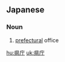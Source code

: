 ==Japanese==
{{ja-kanjitab|県|庁}}

===Noun===
{{ja-noun|けんちょう}}

# [[prefectural]] office

[[hu:県庁]]
[[uk:県庁]]